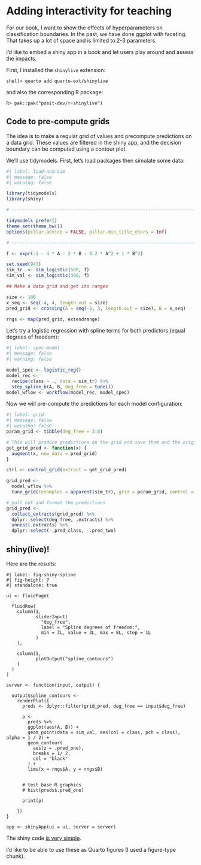 # Adding interactivity for teaching

For our book, I want to show the effects of hyperparameters on classification boundaries. In the past, we have done ggplot with faceting. That takes up a lot of space and is limited to 2-3 parameters. 

I'd like to embed a shiny app in a book and let users play around and assess the impacts. 

First, I installed the `shinylive` extension: 

```
shell> quarto add quarto-ext/shinylive
```

and also the corresponding R package: 

```
R> pak::pak("posit-dev/r-shinylive")
```

## Code to pre-compute grids

The idea is to make a regular grid of values and precompute predictions on a data grid. These values are filtered in the shiny app, and the decision boundary can be computed using a contour plot. 

We'll use tidymodels. First, let's load packages then simulate some data: 

```r
#| label: load-and-sim
#| message: false
#| warning: false

library(tidymodels)
library(shiny)

# ------------------------------------------------------------------------------

tidymodels_prefer()
theme_set(theme_bw())
options(pillar.advice = FALSE, pillar.min_title_chars = Inf)

# ------------------------------------------------------------------------------

f <- expr(-1 - 4 * A - 2 * B - 0.2 * A^2 + 1 * B^2)

set.seed(943)
sim_tr  <- sim_logistic(500, f)
sim_val <- sim_logistic(300, f)

## Make a data grid and get its ranges

size <- 100
x_seq <- seq(-4, 4, length.out = size)
pred_grid <- crossing(A = seq(-3, 3, length.out = size), B = x_seq)

rngs <- map(pred_grid, extendrange)
```

Let's try a logistic regression with spline terms for both predictors (equal degrees of freedom):

```r
#| label: spec-model
#| message: false
#| warning: false

model_spec <- logistic_reg()
model_rec <- 
  recipe(class ~ ., data = sim_tr) %>% 
  step_spline_b(A, B, deg_free = tune())
model_wflow <- workflow(model_rec, model_spec)
```

Now we will pre-compute the predictions for each model configuration: 

```r
#| label: grid
#| message: false
#| warning: false
param_grid <- tibble(deg_free = 3:8)

# This will produce predictions on the grid and save them and the original data
get_grid_pred <- function(x) {
  augment(x, new_data = pred_grid)
}

ctrl <- control_grid(extract = get_grid_pred)

grid_pred <- 
  model_wflow %>% 
  tune_grid(resamples = apparent(sim_tr), grid = param_grid, control = ctrl)

# pull out and format the predictions
grid_pred <- 
  collect_extracts(grid_pred) %>% 
  dplyr::select(deg_free, .extracts) %>% 
  unnest(.extracts) %>% 
  dplyr::select(-.pred_class, -.pred_two)
```

## shiny(live)!

Here are the results: 

```shinylive-r
#| label: fig-shiny-spline
#| fig-height: 7
#| standalone: true

ui <- fluidPage(
  
  fluidRow(
    column(1, 
           sliderInput(
             "deg_free", 
             label = "Spline degrees of freedom:",
             min = 3L, value = 3L, max = 8L, step = 1L
           )
    ),
    
    column(1, 
           plotOutput("spline_contours")
    )
  )
)

server <- function(input, output) {
  
  output$spline_contours <- 
    renderPlot({
      preds <- dplyr::filter(grid_pred, deg_free == input$deg_free)
      
      p <- 
        preds %>% 
        ggplot(aes(A, B)) + 
        geom_point(data = sim_val, aes(col = class, pch = class), alpha = 1 / 2) +
        geom_contour(
          aes(z = .pred_one), 
          breaks = 1/ 2,
          col = "black"
        ) +
        lims(x = rngs$A, y = rngs$B)
      
      
      # test base R graphics
      # hist(preds$.pred_one)
      
      print(p)
      
    })
}

app <- shinyApp(ui = ui, server = server)
```


The shiny code [is very simple](https://github.com/topepo/shinylive-in-book-test/blob/ec04f975cd42ae578199d222550141e4f0fca8d9/intro.qmd#L101:L148). 

I'd like to be able to use these as Quarto figures (I used a figure-type chunk). 

